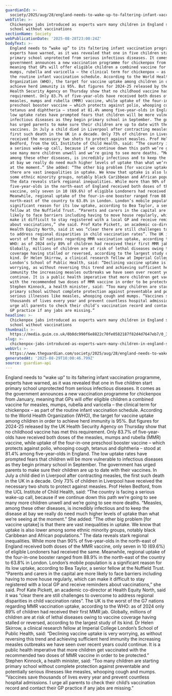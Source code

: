 ```yaml
---
guardianId: >-
  society/2025/aug/28/england-needs-to-wake-up-to-faltering-infant-vaccination-rate-experts-warn
webTitle: >-
  Chickenpox jabs introduced as experts warn many children in England start
  school without vaccinations
sectionName: Society
webPublicationDate: '2025-08-28T23:00:24Z'
bodyText: >-
  England needs to “wake up” to its faltering infant vaccination programme,
  experts have warned, as it was revealed that one in five children start
  primary school unprotected from serious infectious diseases. It comes as the
  government announces a new vaccination programme for chickenpox from January,
  meaning that GPs will offer eligible children a combined vaccine for measles,
  mumps, rubella and varicella – the clinical term for chickenpox – as part of
  the routine infant vaccination schedule. According to the World Health
  Organization (WHO), the target for vaccine uptake among children in order to
  achieve herd immunity is 95%. But figures for 2024-25 released by the UK
  Health Security Agency on Thursday show that no childhood vaccine has met this
  requirement. Only 83.7% of five-year-olds have received both doses of the
  measles, mumps and rubella (MMR) vaccine, while uptake of the four-in-one
  preschool booster vaccine – which protects against polio, whooping cough,
  tetanus and diphtheria – stood at 81.4% among five-year-olds in England. The
  low uptake rates have prompted fears that children will be more vulnerable to
  infectious diseases as they begin primary school in September. The government
  has urged parents to make sure their children are up to date with their
  vaccines. In July a child died in Liverpool after contracting measles, the
  first such death in the UK in a decade. Only 73% of children in Liverpool have
  received the necessary two shots to protect against measles. Prof Helen
  Bedford, from the UCL Institute of Child Health, said: “The country is facing
  a serious wake-up call, because if we continue down this path we’re going to
  see many more children unwell and we’re going to see more deaths. “Measles,
  among these other diseases, is incredibly infectious and to keep the disease
  at bay we really do need much higher levels of uptake than what we’re seeing
  at the moment.” She added: “The other big problem [for vaccine uptake] is that
  there are vast inequalities in uptake. We know that uptake is also lower among
  some ethnic minority groups, notably black Caribbean and African populations.”
  The data reveals stark regional inequalities. While more than 90% of
  five-year-olds in the north-east of England received both doses of the MMR
  vaccine, only seven in 10 (69.6%) of eligible Londoners had received the same.
  Meanwhile, regional uptake of the four-in-one booster ranged from 88.9% in the
  north-east of the country to 63.8% in London. London’s mobile population is a
  significant reason for its low uptake, according to Bea Taylor, a senior
  fellow at the Nuffield Trust. “Parents and carers in the capital are more
  likely to face barriers including having to move house regularly, which can
  make it difficult to stay registered with a local GP and receive reminders
  about vaccinations,” she said. Prof Kate Pickett, an academic co-director at
  Health Equity North, said it was “clear there are still challenges to overcome
  to address regional disparities in child vaccination rates”. The UK is the
  worst of the G7 nations regarding MMR vaccination uptake, according to the
  WHO: as of 2024 only 89% of children had received their first MMR jab.
  Globally, millions of children are at risk of lethal diseases owing to vaccine
  coverage having stalled or reversed, according to the largest study of its
  kind. Dr Helen Skirrow, a clinical research fellow at Imperial College
  London’s School of Public Health, said: “Declining vaccine uptake is very
  worrying, as without reversing this trend and achieving sufficient herd
  immunity the increasing measles outbreaks we have seen over recent years could
  continue. It is a public health imperative that more children get vaccinated
  with the recommended two doses of MMR vaccine in order to be protected.”
  Stephen Kinnock, a health minister, said: “Too many children are starting
  primary school without complete protection against preventable and potentially
  serious illnesses like measles, whooping cough and mumps. “Vaccines save
  thousands of lives every year and prevent countless hospital admissions. I
  urge all parents to check their child’s vaccination record and contact their
  GP practice if any jabs are missing.”
headline: >-
  Chickenpox jabs introduced as experts warn many children in England start
  school without vaccinations
thumbnail: >-
  https://media.guim.co.uk/0b0dc990f6e8822c70fe0582187f82d4d7647eb7/0_340_3840_3072/500.jpg
slug: >-
  chickenpox-jabs-introduced-as-experts-warn-many-children-in-england-start-school-without-vaccinations
webUrl: >-
  https://www.theguardian.com/society/2025/aug/28/england-needs-to-wake-up-to-faltering-infant-vaccination-rate-experts-warn
generatedAt: '2025-08-29T10:00:46.799Z'
source: guardian-api
---
```

England needs to “wake up” to its faltering infant vaccination programme, experts have warned, as it was revealed that one in five children start primary school unprotected from serious infectious diseases. It comes as the government announces a new vaccination programme for chickenpox from January, meaning that GPs will offer eligible children a combined vaccine for measles, mumps, rubella and varicella – the clinical term for chickenpox – as part of the routine infant vaccination schedule. According to the World Health Organization (WHO), the target for vaccine uptake among children in order to achieve herd immunity is 95%. But figures for 2024-25 released by the UK Health Security Agency on Thursday show that no childhood vaccine has met this requirement. Only 83.7% of five-year-olds have received both doses of the measles, mumps and rubella (MMR) vaccine, while uptake of the four-in-one preschool booster vaccine – which protects against polio, whooping cough, tetanus and diphtheria – stood at 81.4% among five-year-olds in England. The low uptake rates have prompted fears that children will be more vulnerable to infectious diseases as they begin primary school in September. The government has urged parents to make sure their children are up to date with their vaccines. In July a child died in Liverpool after contracting measles, the first such death in the UK in a decade. Only 73% of children in Liverpool have received the necessary two shots to protect against measles. Prof Helen Bedford, from the UCL Institute of Child Health, said: “The country is facing a serious wake-up call, because if we continue down this path we’re going to see many more children unwell and we’re going to see more deaths. “Measles, among these other diseases, is incredibly infectious and to keep the disease at bay we really do need much higher levels of uptake than what we’re seeing at the moment.” She added: “The other big problem [for vaccine uptake] is that there are vast inequalities in uptake. We know that uptake is also lower among some ethnic minority groups, notably black Caribbean and African populations.” The data reveals stark regional inequalities. While more than 90% of five-year-olds in the north-east of England received both doses of the MMR vaccine, only seven in 10 (69.6%) of eligible Londoners had received the same. Meanwhile, regional uptake of the four-in-one booster ranged from 88.9% in the north-east of the country to 63.8% in London. London’s mobile population is a significant reason for its low uptake, according to Bea Taylor, a senior fellow at the Nuffield Trust. “Parents and carers in the capital are more likely to face barriers including having to move house regularly, which can make it difficult to stay registered with a local GP and receive reminders about vaccinations,” she said. Prof Kate Pickett, an academic co-director at Health Equity North, said it was “clear there are still challenges to overcome to address regional disparities in child vaccination rates”. The UK is the worst of the G7 nations regarding MMR vaccination uptake, according to the WHO: as of 2024 only 89% of children had received their first MMR jab. Globally, millions of children are at risk of lethal diseases owing to vaccine coverage having stalled or reversed, according to the largest study of its kind. Dr Helen Skirrow, a clinical research fellow at Imperial College London’s School of Public Health, said: “Declining vaccine uptake is very worrying, as without reversing this trend and achieving sufficient herd immunity the increasing measles outbreaks we have seen over recent years could continue. It is a public health imperative that more children get vaccinated with the recommended two doses of MMR vaccine in order to be protected.” Stephen Kinnock, a health minister, said: “Too many children are starting primary school without complete protection against preventable and potentially serious illnesses like measles, whooping cough and mumps. “Vaccines save thousands of lives every year and prevent countless hospital admissions. I urge all parents to check their child’s vaccination record and contact their GP practice if any jabs are missing.”
